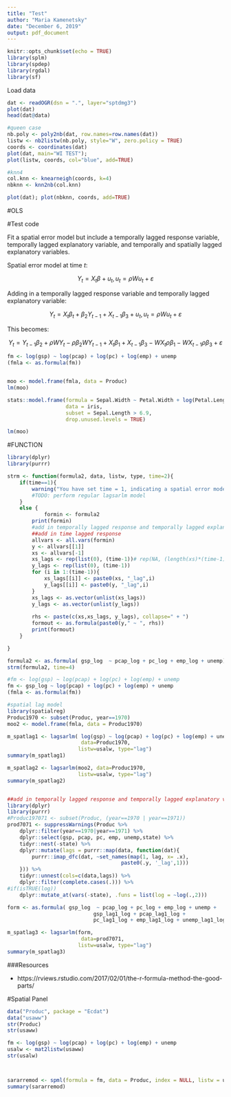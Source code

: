 ---
title: "Test"
author: "Maria Kamenetsky"
date: "December 6, 2019"
output: pdf_document
---

```{r setup, include=FALSE}
knitr::opts_chunk$set(echo = TRUE)
library(splm)
library(spdep)
library(rgdal)
library(sf)
```

Load data

```{r}
dat <- readOGR(dsn = ".", layer="sptdmg3")
plot(dat)
head(dat@data)

#queen case 
nb.poly <- poly2nb(dat, row.names=row.names(dat))
listw <- nb2listw(nb.poly, style="W", zero.policy = TRUE)
coords <- coordinates(dat)
plot(dat, main="WI TEST");
plot(listw, coords, col="blue", add=TRUE)

#knn4
col.knn <- knearneigh(coords, k=4)
nbknn <- knn2nb(col.knn)

plot(dat); plot(nbknn, coords, add=TRUE)
```


#OLS





#Test code

Fit a spatial error model but include a temporally lagged response variable, temporally lagged explanatory variable, and temporally and spatially lagged explanatory variables.

Spatial error model at time $t$:

$$Y_t = X_t \beta + u_t, u_t=\rho Wu_t + \varepsilon$$

Adding in a temporally lagged response variable and temporally lagged explanatory variable:

$$Y_t = X_t\beta_t + \beta_2Y_{t-1} + X_{t-1}\beta_3 + u_t, u_t=\rho Wu_t + \varepsilon$$


This becomes:

$$Y_t = Y_{t-1} \beta_2 + \rho W Y_t - \rho\beta_2 WY_{t-1} + X_t \beta_1 + X_{t-1}\beta_3 - W X_t \rho \beta_1 -WX_{t-1} \rho \beta_3 + \varepsilon$$

```{r}
fm <- log(gsp) ~ log(pcap) + log(pc) + log(emp) + unemp
(fmla <- as.formula(fm))


moo <- model.frame(fmla, data = Produc)
lm(moo)

stats::model.frame(formula = Sepal.Width ~ Petal.Width + log(Petal.Length) + Species, 
                   data = iris, 
                   subset = Sepal.Length > 6.9, 
                   drop.unused.levels = TRUE)

lm(moo)
```


#FUNCTION

```{r}
library(dplyr)
library(purrr)

strm <- function(formula2, data, listw, type, time=2){
    if(time==1){
        warning("You have set time = 1, indicating a spatial error model. No temporal component will be assessed.")
        #TODO: perform regular lagsarlm model
    }
    else {
            formin <- formula2
        print(formin)
        #add in temporally lagged response and temporally lagged explanatory variable into formula
        ##add in time lagged response
        allvars <- all.vars(formin)
        y <- allvars[[1]]
        xs <- allvars[-1]
        xs_lags <- rep(list(0), (time-1))# rep(NA, (length(xs)*(time-1)))
        y_lags <- rep(list(0), (time-1))
        for (i in 1:(time-1)){
            xs_lags[[i]] <- paste0(xs, "_lag",i)
            y_lags[[i]] <- paste0(y, "_lag",i)
        }
        xs_lags <- as.vector(unlist(xs_lags))
        y_lags <- as.vector(unlist(y_lags))
        
        rhs <- paste(c(xs,xs_lags, y_lags), collapse=" + ")
        formout <- as.formula(paste0(y," ~ ", rhs))
        print(formout)
    }

}

formula2 <- as.formula( gsp_log  ~ pcap_log + pc_log + emp_log + unemp)
strm(formula2, time=4)

```



```{r}
#fm <- log(gsp) ~ log(pcap) + log(pc) + log(emp) + unemp
fm <- gsp_log ~ log(pcap) + log(pc) + log(emp) + unemp
(fmla <- as.formula(fm))

#spatial lag model
library(spatialreg)
Produc1970 <- subset(Produc, year==1970)
moo2 <- model.frame(fmla, data = Produc1970)

m_spatlag1 <- lagsarlm( log(gsp) ~ log(pcap) + log(pc) + log(emp) + unemp,
                        data=Produc1970,
                       listw=usalw, type="lag")
summary(m_spatlag1)

m_spatlag2 <- lagsarlm(moo2, data=Produc1970,
                       listw=usalw, type="lag")
summary(m_spatlag2)


##add in temporally lagged response and temporally lagged explanatory variable
library(dplyr)
library(purrr)
#Produc197071 <- subset(Produc, (year==1970 | year==1971))
prod7071 <- suppressWarnings(Produc %>%
    dplyr::filter(year==1970|year==1971) %>%
    dplyr::select(gsp, pcap, pc, emp, unemp,state) %>%
    tidyr::nest(-state) %>%
    dplyr::mutate(lags = purrr::map(data, function(dat){
        purrr::imap_dfc(dat, ~set_names(map(1, lag, x= .x),
                                     paste0(.y, '_lag',1)))
    })) %>%
    tidyr::unnest(cols=c(data,lags)) %>%
    dplyr::filter(complete.cases(.))) %>%
#if(isTRUE(log))
    dplyr::mutate_at(vars(-state), .funs = list(log = ~log(.,2)))

form <- as.formula( gsp_log  ~ pcap_log + pc_log + emp_log + unemp +
                            gsp_lag1_log + pcap_lag1_log +
                            pc_lag1_log + emp_lag1_log + unemp_lag1_log)

m_spatlag3 <- lagsarlm(form,
                        data=prod7071,
                       listw=usalw, type="lag")
summary(m_spatlag3)
```


###Resources

- https://rviews.rstudio.com/2017/02/01/the-r-formula-method-the-good-parts/

#Spatial Panel


```{r, eval=FALSE}
data("Produc", package = "Ecdat")
data("usaww")
str(Produc)
str(usaww)

fm <- log(gsp) ~ log(pcap) + log(pc) + log(emp) + unemp
usalw <- mat2listw(usaww)
str(usalw)



sararremod <- spml(formula = fm, data = Produc, index = NULL, listw = usalw, model = "within", lag = TRUE, spatial.error = "b")
summary(sararremod)


```


